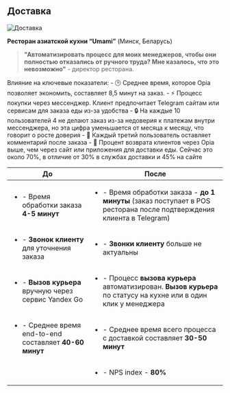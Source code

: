 
## Доставка

<Image src="/cases_delivery.png" alt="Доставка" width={840} height={300} /> 

**Ресторан азиатской кухни “Umami”** (Минск, Беларусь)

> **"Автоматизировать процесс для моих менеджеров, чтобы они полностью отказались от ручного труда? Мне казалось, что это невозможно"** - директор ресторана.

<Callout type="info">
Влияние на ключевые показатели:
- 🕒 Среднее время, которое Opia позволяет экономить, составляет 8,5 минут на заказ.
- ⚡ Процесс покупки через мессенджер. Клиент предпочитает Telegram сайтам или сервисам для заказа еды из-за удобства
- 🔒 На каждые 10 пользователей 4 не делают заказ из-за недоверия к платежам внутри мессенджера, но эта цифра уменьшается от месяца к месяцу, что говорит о росте доверия
- 💬 Каждый третий пользователь оставляет комментарий после заказа
- 🔄 Процент возврата клиентов через Opia выше, чем через сайт или приложения для доставки еды. Сейчас это около 70%, в отличие от 30% в службах доставки и 45% на сайте
</Callout>

| До | После |
| ----------- | ----------- |
| <ul><li>- Время обработки заказа **4-5 минут**</li><br></br><li>- **Звонок клиенту** для уточнения заказа</li><br></br><li>- **Вызов курьера** вручную через сервис Yandex Go</li><br></br><li>- Среднее время end-to-end составляет **40-60 минут**</li><br></br></ul> | <ul><li>- Время обработки заказа - **до 1 минуты** (заказ поступает в POS ресторана после подтверждения клиента в Telegram)</li><br></br><li>- **Звонки клиенту** больше не актуальны</li><br></br><li>- Процесс **вызова курьера** автоматизирован. **Вызов курьера** по статусу на кухне или в один клик у менеджера</li><br></br><li>- Среднее время всего процесса с доставкой составляет **30-50 минут**</li><br></br><li>- NPS index - **80%**</li></ul> |

